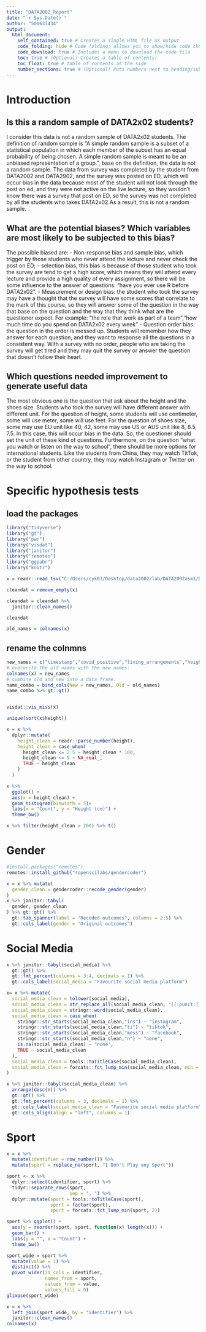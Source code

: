 ```yaml
---
title: "DATA2002_Report"
date: "`r Sys.Date()`"
author: "500633434"
output: 
  html_document: 
    self_contained: true # Creates a single HTML file as output
    code_folding: hide # Code folding; allows you to show/hide code chunks
    code_download: true # Includes a menu to download the code file
    toc: true # (Optional) Creates a table of contents!
    toc_float: true # table of contents at the side
    number_sections: true # (Optional) Puts numbers next to heading/subheadings
---
```


# Introduction

## Is this a random sample of DATA2x02 students?

  I consider this data is not a random sample of DATA2x02 students. The definition of random sample is "A simple random sample is a subset of a statistical population in which each member of the subset has an equal probability of being chosen. A simple random sample is meant to be an unbiased representation of a group.", base on the definition, the data is not a random sample. The data from survey was completed by the student from DATA2002 and DATA2902, and the survey was posted on ED, which will occur bias in the data because most of the student will not look through the post on ed, and they were not active on the live lecture, so they wouldn't know there was a survey that post on ED, so the survey was not completed by all the students who takes DATA2x02.As a result, this is not a random sample.
  
  
## What are the potential biases? Which variables are most likely to be subjected to this bias?

  The possible biased are: 
  -   Non-response bias and sample bias, which trigger by those students who never attend the lecture and never check the post on ED; 
  -   selection bias, this bias is because of those student who took the survey are tend to get a high score, which means they will attend every lecture and provide a high quality of every assignment, so there will be some influence to the answer of questions: "have you ever use R before DATA2x02". 
  -   Measurement or design bias: the student who took the survey may have a thought that the survey will have some scores that correlate to the mark of this course, so they will answer some of the question in the way that base on the question and the way that they think what are the questioner expect. For example: "the role that work as part of a team","how much time do you spend on DATA2x02 every week"
  -   Question order bias: the question in the order is messed up. Students will remember how they answer for each question, and they want to response all the questions in a consistent way. With a survey with no order, people who are taking the survey will get tired and they may quit the survey or answer the question that doesn't follow their heart.
  
  
## Which questions needed improvement to generate useful data
  The most obvious one is the question that ask about the height and the shoes size. Students who took the survey will have different answer with different unit. For the question of height, some students will use centimeter, some will use meter, some will use feet. For the question of shoes size, some may use EU unit like 40, 42, some may use US or AUS unit like 8, 8.5, 7.5. In this case, this will occur bias in the data. So, the questioner should set the unit of these kind of questions. Furthermore, on the question "what you watch or listen on the way to school", there should be more options for international students. Like the students from China, they may watch TitTok, or the student from other country, they may watch Instagram or Twitter on the way to school.
  
# Specific hypothesis tests
  
## load the packages

```r
library("tidyverse")
library("gt")
library("pwr")
library("visdat")
library("janitor")
library("remotes")
library("ggpubr")
library("knitr")

```


```r
x = readr::read_tsv("C:/Users/cyk03/Desktop/data2002/lab/DATA2002asm1/DATA2x02 survey (2022) - Form responses 1 (1).tsv", col_names = TRUE, na = c("", "NA", "n/a"))
```

```r
cleandat = remove_empty(x)

cleandat = cleandat %>%
  janitor::clean_names()

cleandat

```

```r
old_names = colnames(x)
```

## rename the colnmns
```r
new_names = c("timestamp","covid_positive","living_arrangements","height","uni_travel_method","uni_travel_listen","spain_budget","feel_overseas","feel_anxious","study_hrs","read_news","study_load","work","lab_zoom","social_media","gender","sleep_time","wake_time","random_number","steak_preference","dominant_hand","normal_advanced","exercise_hrs","employment_hrs","city","weekly_saving","hourly_plan","weeks_behind","assignment_on_time","used_r_before","team_role","data2x02_hrs","social_media_hrs","uni_year","sport","wam","shoe_size","decade_selection")
# overwrite the old names with the new names:
colnames(x) = new_names
# combine old and new into a data frame:
name_combo = bind_cols(New = new_names, Old = old_names)
name_combo %>% gt::gt()
```


```r


```


```r
visdat::vis_miss(x)
```
```r
unique(sort(x$height))
```

```r
x = x %>% 
  dplyr::mutate(
    height_clean = readr::parse_number(height),
    height_clean = case_when(
      height_clean <= 2.5 ~ height_clean * 100,
      height_clean <= 9 ~ NA_real_,
      TRUE ~ height_clean
    )
  )
```

```r
x %>% 
  ggplot() + 
  aes(x = height_clean) + 
  geom_histogram(binwidth = 5)+ 
  labs(x = "Count", y = "Height (cm)") + 
  theme_bw()
```
```r
x %>% filter(height_clean > 200) %>% t()
```
# Gender

```r
#install.packages("remotes")
remotes::install_github("ropenscilabs/gendercoder")
```
```r
x = x %>% mutate(
  gender_clean = gendercoder::recode_gender(gender)
)
x %>% janitor::tabyl(
  gender, gender_clean
) %>% gt::gt() %>% 
  gt::tab_spanner(label = "Recoded outcomes", columns = 2:5) %>% 
  gt::cols_label(gender = "Original outcomes")
```
# Social Media
```r
x %>% janitor::tabyl(social_media) %>% 
  gt::gt() %>% 
  gt::fmt_percent(columns = 3:4, decimals = 1) %>% 
  gt::cols_label(social_media = "Favourite social media platform")
```

```r
x= x %>% mutate(
  social_media_clean = tolower(social_media),
  social_media_clean = str_replace_all(social_media_clean, '[[:punct:]]',' '),
  social_media_clean = stringr::word(social_media_clean),
  social_media_clean = case_when(
    stringr::str_starts(social_media_clean,"ins") ~ "instagram",
    stringr::str_starts(social_media_clean,"ti") ~ "tiktok",
    stringr::str_starts(social_media_clean,"mess") ~ "facebook",
    stringr::str_starts(social_media_clean,"n") ~ "none",
    is.na(social_media_clean) ~ "none",
    TRUE ~ social_media_clean
  ),
  social_media_clean = tools::toTitleCase(social_media_clean),
  social_media_clean = forcats::fct_lump_min(social_media_clean, min = 10)
)
```

```r
x %>% janitor::tabyl(social_media_clean) %>% 
  arrange(desc(n)) %>% 
  gt::gt() %>% 
  gt::fmt_percent(columns = 3, decimals = 1) %>% 
  gt::cols_label(social_media_clean = "Favourite social media platform") %>% 
  gt::cols_align(align = "left", columns = 1)
```
# Sport

```r
x = x %>% 
  mutate(identifier = row_number()) %>% 
  mutate(sport = replace_na(sport, "I Don't Play any Sport"))
```

```r
sport <- x %>%
  dplyr::select(identifier, sport) %>% 
  tidyr::separate_rows(sport,
                       sep = ", ") %>% 
  dplyr::mutate(sport = tools::toTitleCase(sport),
                sport = factor(sport),
                sport = forcats::fct_lump_min(sport, 2))
```

```r
sport %>% ggplot() + 
  aes(y = reorder(sport, sport, function(x) length(x))) + 
  geom_bar() + 
  labs(y = "", x = "Count") + 
  theme_bw()
```
```r
sport_wide = sport %>% 
  mutate(value = 1) %>% 
  distinct() %>% 
  pivot_wider(id_cols = identifier,
              names_from = sport, 
              values_from = value,
              values_fill = 0)
glimpse(sport_wide)
```
```r
x = x %>%
  left_join(sport_wide, by = "identifier") %>% 
  janitor::clean_names()
colnames(x)
```

